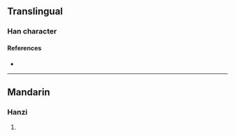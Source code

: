{{character info/new}}
==Translingual==

===Han character===
{{Han char|rn=98|rad=瓦|as=10|sn=15|four=|canj=TCMVN|ids=⿰兼瓦}}

====References====
* {{Han ref|kx=0751.100|dkj=21571|dj=1159.080|hdz=21430.040|uh=7509|ud=29961}}

----

==Mandarin==

===Hanzi===
{{cmn-hanzi|pin=[[xián]] ([[xian2]])|wg=hsien<sup>2</sup>}}

# {{rfdef|cmn|sort=瓦10}}